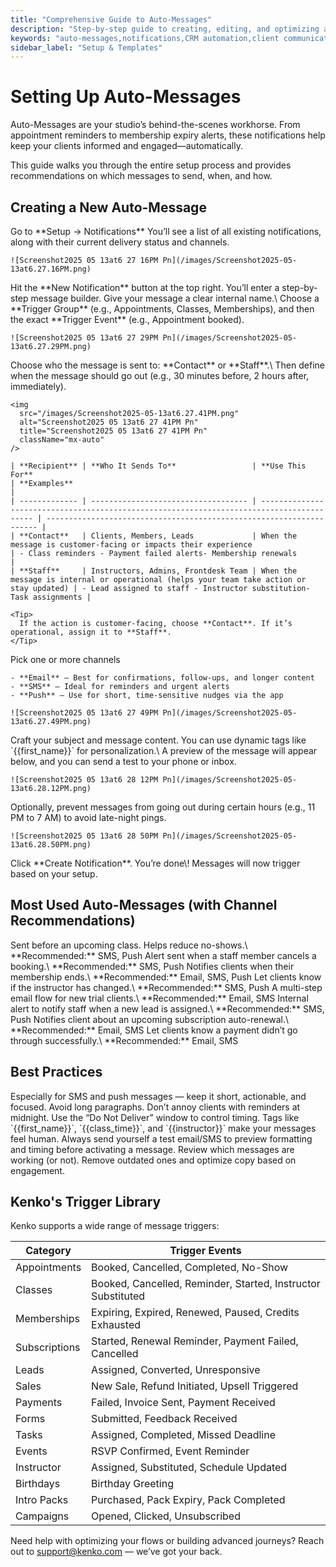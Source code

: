 ```yaml
---
title: "Comprehensive Guide to Auto-Messages"
description: "Step-by-step guide to creating, editing, and optimizing automated notifications in Kenko"
keywords: "auto-messages,notifications,CRM automation,client communication"
sidebar_label: "Setup & Templates"
---
```



# Setting Up Auto-Messages

Auto-Messages are your studio’s behind-the-scenes workhorse. From appointment reminders to membership expiry alerts, these notifications help keep your clients informed and engaged—automatically.

This guide walks you through the entire setup process and provides recommendations on which messages to send, when, and how.

## Creating a New Auto-Message

<Steps>
  <Step title="Open the Auto-Messages Panel" icon="wrench">
    Go to **Setup → Notifications** You’ll see a list of all existing notifications, along with their current delivery status and channels.

    ![Screenshot2025 05 13at6 27 16PM Pn](/images/Screenshot2025-05-13at6.27.16PM.png)
  </Step>
  <Step title="Click ‘New Notification’" icon="plus">
    Hit the **New Notification** button at the top right. You’ll enter a step-by-step message builder.
  </Step>
  <Step title="Set Name, Trigger Group & Event" icon="bolt-lightning">
    Give your message a clear internal name.\
    Choose a **Trigger Group** (e.g., Appointments, Classes, Memberships), and then the exact **Trigger Event** (e.g., Appointment booked).

    ![Screenshot2025 05 13at6 27 29PM Pn](/images/Screenshot2025-05-13at6.27.29PM.png)
  </Step>
  <Step title="Define Recipient & Timing" icon="clock">
    Choose who the message is sent to: **Contact** or **Staff**.\
    Then define when the message should go out (e.g., 30 minutes before, 2 hours after, immediately).

    <img
      src="/images/Screenshot2025-05-13at6.27.41PM.png"
      alt="Screenshot2025 05 13at6 27 41PM Pn"
      title="Screenshot2025 05 13at6 27 41PM Pn"
      className="mx-auto"
    />

    | **Recipient** | **Who It Sends To**                 | **Use This For**                                                                          | **Examples**                                                         |
    | ------------- | ----------------------------------- | ----------------------------------------------------------------------------------------- | -------------------------------------------------------------------- |
    | **Contact**   | Clients, Members, Leads             | When the message is customer-facing or impacts their experience                           | - Class reminders - Payment failed alerts- Membership renewals       |
    | **Staff**     | Instructors, Admins, Frontdesk Team | When the message is internal or operational (helps your team take action or stay updated) | - Lead assigned to staff - Instructor substitution- Task assignments |

    <Tip>
      If the action is customer-facing, choose **Contact**. If it’s operational, assign it to **Staff**. 
    </Tip>
  </Step>
  <Step title="Choose Delivery Channel" icon="message">
    Pick one or more channels

    - **Email** — Best for confirmations, follow-ups, and longer content
    - **SMS** — Ideal for reminders and urgent alerts
    - **Push** — Use for short, time-sensitive nudges via the app

    ![Screenshot2025 05 13at6 27 49PM Pn](/images/Screenshot2025-05-13at6.27.49PM.png)
  </Step>
  <Step title="Write the Message" icon="pen">
    Craft your subject and message content. You can use dynamic tags like `{{first_name}}` for personalization.\
    A preview of the message will appear below, and you can send a test to your phone or inbox.

    ![Screenshot2025 05 13at6 28 12PM Pn](/images/Screenshot2025-05-13at6.28.12PM.png)
  </Step>
  <Step title="Set ‘Do Not Deliver’ Window" icon="ban">
    Optionally, prevent messages from going out during certain hours (e.g., 11 PM to 7 AM) to avoid late-night pings.

    ![Screenshot2025 05 13at6 28 50PM Pn](/images/Screenshot2025-05-13at6.28.50PM.png)
  </Step>
  <Step title="Create Notification" icon="check">
    Click **Create Notification**. You’re done\! Messages will now trigger based on your setup.
  </Step>
</Steps>

## Most Used Auto-Messages (with Channel Recommendations)

<CardGroup cols={2}>
  <Card title="Class Reminder" icon="alarm-clock">
    Sent before an upcoming class. Helps reduce no-shows.\
    **Recommended:** SMS, Push
  </Card>
  <Card title="Appointment Cancelled" icon="ban">
    Alert sent when a staff member cancels a booking.\
    **Recommended:** SMS, Push
  </Card>
  <Card title="Membership Expired" icon="calendar-xmark">
    Notifies clients when their membership ends.\
    **Recommended:** Email, SMS, Push
  </Card>
  <Card title="Instructor Substitution" icon="calendar-users">
    Let clients know if the instructor has changed.\
    **Recommended:** SMS, Push
  </Card>
  <Card title="Trial Welcome Series" icon="user-plus">
    A multi-step email flow for new trial clients.\
    **Recommended:** Email, SMS
  </Card>
  <Card title="Lead Assigned" icon="circle-user">
    Internal alert to notify staff when a new lead is assigned.\
    **Recommended:** SMS, Push
  </Card>
  <Card title="Subscription Renewal Reminder" icon="repeat">
    Notifies client about an upcoming subscription auto-renewal.\
    **Recommended:** Email, SMS
  </Card>
  <Card title="Payment Failed" icon="credit-card">
    Let clients know a payment didn’t go through successfully.\
    **Recommended:** Email, SMS
  </Card>
</CardGroup>

## Best Practices

<AccordionGroup>
  <Accordion title="Use Clear, Short Language" icon="message">
    Especially for SMS and push messages — keep it short, actionable, and focused. Avoid long paragraphs.
  </Accordion>
  <Accordion title="Send Messages at Smart Times" icon="clock">
    Don’t annoy clients with reminders at midnight. Use the “Do Not Deliver” window to control timing.
  </Accordion>
  <Accordion title="Personalize With Tags" icon="badge-check">
    Tags like `{{first_name}}`, `{{class_time}}`, and `{{instructor}}` make your messages feel human.
  </Accordion>
  <Accordion title="Test Before You Launch" icon="flask">
    Always send yourself a test email/SMS to preview formatting and timing before activating a message.
  </Accordion>
  <Accordion title="Audit Your Flows Quarterly" icon="clipboard-list">
    Review which messages are working (or not). Remove outdated ones and optimize copy based on engagement.
  </Accordion>
</AccordionGroup>

## Kenko's Trigger Library

Kenko supports a wide range of message triggers:

| **Category**  | **Trigger Events**                                           |
| ------------- | ------------------------------------------------------------ |
| Appointments  | Booked, Cancelled, Completed, No-Show                        |
| Classes       | Booked, Cancelled, Reminder, Started, Instructor Substituted |
| Memberships   | Expiring, Expired, Renewed, Paused, Credits Exhausted        |
| Subscriptions | Started, Renewal Reminder, Payment Failed, Cancelled         |
| Leads         | Assigned, Converted, Unresponsive                            |
| Sales         | New Sale, Refund Initiated, Upsell Triggered                 |
| Payments      | Failed, Invoice Sent, Payment Received                       |
| Forms         | Submitted, Feedback Received                                 |
| Tasks         | Assigned, Completed, Missed Deadline                         |
| Events        | RSVP Confirmed, Event Reminder                               |
| Instructor    | Assigned, Substituted, Schedule Updated                      |
| Birthdays     | Birthday Greeting                                            |
| Intro Packs   | Purchased, Pack Expiry, Pack Completed                       |
| Campaigns     | Opened, Clicked, Unsubscribed                                |

Need help with optimizing your flows or building advanced journeys? Reach out to [support@kenko.com](mailto:support@kenko.com) — we’ve got your back.